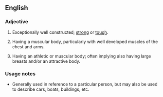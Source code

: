 ==English==

===Adjective===
{{en-adj|pos=[[built]] [[like]] a [[brick]] [[shithouse]]|-}}

# {{Australia|Canada|US|simile|colloquial|mildly|vulgar}} {{context|of an object}} Exceptionally well constructed; [[strong]] or [[tough]].
# {{Australia|Canada|US|simile|idiom|colloquial|mildly|vulgar}} {{context|of a man}} Having a muscular body, particularly with well developed muscles of the chest and arms.
# {{Canada|US|simile|idiom|colloquial|somewhat|vulgar}} {{context|of a woman}} Having an athletic or muscular body; often implying also having large breasts and/or an attractive body.

===Usage notes===
* Generally used in reference to a particular person, but may also be used to describe cars, boats, buildings, etc.